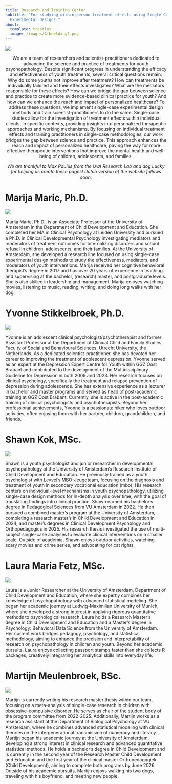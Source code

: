 ```yaml
---
title: Research and Training Center
subtitle: "For studying within-person treatment effects using Single-Case
  Experimental Designs "
about:
  template: trestles
  image: /images/Afbeelding2.png
---
```

![](/images/Logosceds4youth.png)

<p style="text-align: center">We are a team of researchers and scientist-practitioners dedicated to advancing the science and practice of treatments for youth psychopathology. Despite significant progress in understanding the efficacy and effectiveness of youth treatments, several critical questions remain: Why do some youths not improve after treatment? How can treatments be individually tailored and their effects investigated? What are the mediators responsible for these effects? How can we bridge the gap between science and practice to create more evidence-based clinical practice for youth? And how can we enhance the reach and impact of personalized healthcare? To address these questions, we implement single-case experimental design methods and train scientist-practitioners to do the same. Single-case studies allow for the investigation of treatment effects within individual clients, in specific contexts, providing insights into personalized therapeutic approaches and working mechanisms. By focusing on individual treatment effects and training practitioners in single-case methodologies, our work bridges the gap between science and practice. This approach enhances the reach and impact of personalized healthcare, paving the way for more effective therapeutic interventions that improve the mental health and well-being of children, adolescents, and families.</p><p style="text-align: center"><em>We are thankful to Max Paulus from the UvA Research Lab and dog Lucky for helping us create these pages!&nbsp;Dutch version of the website follows soon.</em></p>

# **Marija Maric, Ph.D.**

![](/images/tempImageI2r0dl.jpg)

Marija Maric, Ph.D., is an Associate Professor at the University of Amsterdam in the Department of Child Development and Education. She completed her MA in Clinical Psychology at Leiden University and pursued a Ph.D. in Clinical Developmental Psychology investigating mediators and moderators of treatment outcomes for internalizing disorders and school refusal in children, adolescents, and their families. At the University of Amsterdam, she developed a research line focused on using single-case experimental design methods to study the effectiveness, mediators, and moderators of youth interventions. Marija received her cognitive behavioral therapist’s degree in 2017 and has over 20 years of experience in teaching and supervising at the bachelor, (research) master, and postgraduate levels. She is also skilled in leadership and management. Marija enjoyes watching movies, listening to music, reading, writing, and doing long walks with her dog.

# **Yvonne Stikkelbroek, Ph.D.**

![](/images/tempImagevdQWPT.jpg)

Yvonne is an adolescent clinical psychologist/psychotherapist and former Assistant Professor at the Department of Clinical Child and Family Studies, Faculty of Social and Behavioural Sciences, Utrecht University, the Netherlands. As a dedicated scientist-practitioner, she has devoted her career to improving the treatment of adolescent depression. Yvonne served as an expert at the Depression Expert Centre for Youth within GGZ Oost Brabant and contributed to the development of the Multidisciplinary Guideline for Depression in both 2009 and 2023. Her research focuses on clinical psychology, specifically the treatment and relapse prevention of depression during adolescence. She has extensive experience as a lecturer in bachelor and master programs and served as head of post-academic training at GGZ Oost Brabant. Currently, she is active in the post-academic training of clinical psychologists and psychotherapists. Beyond her professional achievements, Yvonne is a passionate hiker who loves outdoor activities, often enjoying them with her partner, children, grandchildren, and friends.

# **Shawn Kok, MSc.**

![](/images/tempImagerzbu4b.jpg)

Shawn is a youth psychologist and junior researcher in developmental psychopathology at the University of Amsterdam's Research Institute of Child Development and Education. He previously trained as a youth psychologist with Levvel's MBO-Jeugdteam, focusing on the diagnosis and treatment of youth in secondary vocational education (mbo). His research centers on individual-level mechanisms in youth psychopathology, utilizing single-case design methods for in-depth analysis over time, with the goal of translating findings into clinical practice. Shawn earned his bachelor's degree in Pedagogical Sciences from VU Amsterdam in 2022. He then pursued a combined master’s program at the University of Amsterdam, completing a research master’s in Child Development and Education in 2024, and master's degrees in Clinical Development Psychology and Orthopedagogics in 2025. His research thesis investigated the use of multi-subject single-case analyses to evaluate clinical interventions on a smaller scale. Outside of academia, Shawn enjoys outdoor activities, watching scary movies and crime series, and advocating for cat rights.

# **Laura Maria Fetz, MSc.**

![](/images/tempImagevrnd8K.jpg)

Laura is a Junior Researcher at the University of Amsterdam, Department of Child Development and Education, where she expertly combines her knowledge of psychopathology with advanced statistical modeling. She began her academic journey at Ludwig-Maximilian University of Munich, where she developed a strong interest in applying rigorous quantitative methods to psychological research. Laura holds a Research Master’s degree in Child Development and Education and a Master’s degree in Psychology: Behavioral Data Science from the University of Amsterdam. Her current work bridges pedagogy, psychology, and statistical methodology, aiming to enhance the precision and interpretability of research on psychopathology in children and youth. Beyond her academic pursuits, Laura enjoys collecting passport stamps faster than she collects R packages, creatively integrating her analytical skills into everyday life.

# **Martijn Meulenbroek, BSc.**

![](/images/tempImageNEMiv3.jpg)

Martijn is currently writing his research master thesis within our team, focusing on a meta-analysis of single-case research in children with obsessive-compulsive disorder. He serves as chair of the student body of the program committee from 2022-2025. Additionally, Martijn works as a research assistant at the Department of Biological Psychology at VU Amsterdam, where he combines advanced statistical modeling with clinical theories on the intergenerational transmission of numeracy and literacy. Martijn began his academic journey at the University of Amsterdam, developing a strong interest in clinical research and advanced quantitative statistical methods. He holds a bachelor’s degree in Child Development and is currently in the second year of the Research Master Child Development and Education and the first year of the clinical master Orthopedagogiek (Child Development), aiming to complete both programs by June 2026. Outside of his academic pursuits, Martijn enjoys walking his two dogs, traveling with his boyfriend, and meeting new people.